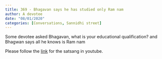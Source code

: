 ```yaml
---
title: 369 - Bhagavan says he has studied only Ram nam
author: A devotee
date: "08/01/2020"
categories: [Conversations, Sannidhi street]
---
```

Some devotee asked Bhagavan, what is your educational qualification? and Bhagwan says all he knows is Ram nam
 
Please follow the [link](https://www.youtube.com/watch?v=zm94BBLFvBc) for the satsang in youtube.
